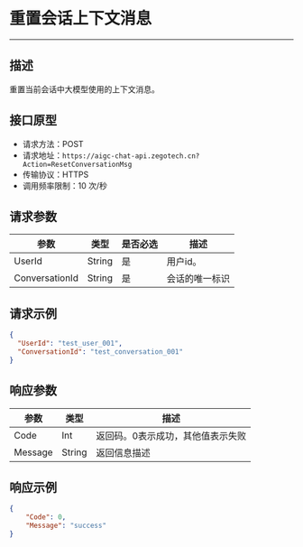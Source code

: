 #  重置会话上下文消息
---

##  描述
重置当前会话中大模型使用的上下文消息。

## 接口原型

- 请求方法：POST
- 请求地址：`https://aigc-chat-api.zegotech.cn?Action=ResetConversationMsg`
- 传输协议：HTTPS
- 调用频率限制：10 次/秒
## 请求参数

| 参数 | 类型 | 是否必选 | 描述 |
|------|------|---------|------|
| UserId | String | 是 | 用户id。 |
| ConversationId | String | 是 | 会话的唯一标识 |

## 请求示例

```json
{
  "UserId": "test_user_001",
  "ConversationId": "test_conversation_001"
}
```

## 响应参数

| 参数 | 类型 | 描述 |
|------|------|------|
| Code | Int | 返回码。0表示成功，其他值表示失败 |
| Message | String | 返回信息描述 |

## 响应示例

```json
{
    "Code": 0,
    "Message": "success"
}
```

